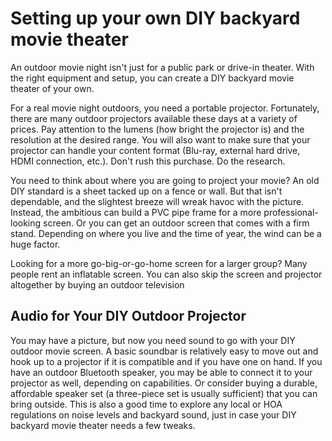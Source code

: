 # Setting up your own DIY backyard movie theater

An outdoor movie night isn't just for a public park or drive-in theater. With the right equipment and setup, you can create a DIY backyard movie
theater of your own. 

For a real movie night outdoors, you need a portable projector. Fortunately, there are many outdoor projectors available these days at a 
variety of prices. Pay attention to the lumens (how bright the projector is) and the resolution at the desired range. You will also want to make 
sure that your projector can handle your content format (Blu-ray, external hard drive, HDMI connection, etc.). Don't rush this purchase. 
Do the research.  

You need to think about where you are going to project your movie? An old DIY standard is a sheet tacked up on a fence or wall. But that isn't 
dependable, and the slightest breeze will wreak havoc with the picture. Instead, the ambitious can build a PVC pipe frame for a more 
professional-looking screen. Or you can get an outdoor screen that comes with a firm stand. Depending on where you live and the time of year, 
the wind can be a huge factor.  

Looking for a more go-big-or-go-home screen for a larger group? Many people rent an inflatable screen. You can also skip the screen and
projector altogether by buying an outdoor television 

## Audio for Your DIY Outdoor Projector 

You may have a picture, but now you need sound to go with your DIY outdoor movie screen. A basic soundbar is relatively easy to move out and 
hook up to a projector if it is compatible and if you have one on hand. If you have an outdoor Bluetooth speaker, you may be able to connect 
it to your projector as well, depending on capabilities. Or consider buying a durable, affordable speaker set (a three-piece set is usually 
sufficient) that you can bring outside. This is also a good time to explore any local or HOA regulations on noise levels and backyard sound, 
just in case your DIY backyard movie theater needs a few tweaks.  